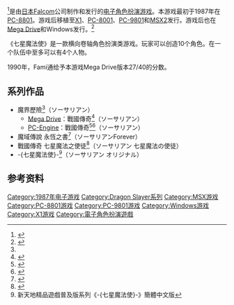 {{NoteTA
|G1=Games
|1=zh-cn:七星魔法使; zh-tw:;
}}

{{vgname|七星魔法使|ja=ソーサリアン|en=Sorcerian|cn=七星魔法使|tw=魔界歷險}}<ref name="魔界歷險">{{cite web|url =https://www.gamebase.com.tw/forum/30032/topic/95169086/1#95169086|title =軟體世界 珍藏版 048《魔界歷險》}}</ref>是由[[日本Falcom|日本Falcom]]公司制作和发行的[[电子角色扮演游戏|电子角色扮演游戏]]。本游戏最初于1987年在[[PC-8801|PC-8801]]。游戏后移植至[[X1|X1]]、[[PC-8001|PC-8001]]、[[PC-9801|PC-9801]]和[[MSX2|MSX2]]发行。游戏后也在[[Mega_Drive|Mega Drive]]和Windows发行。<ref name="gamefaqs">{{cite web| url = http://www.gamefaqs.com/genesis/579569-sorcerian/data| title = Release information| publisher = [[GameFAQs|GameFAQs]]| date = | accessdate = 2016-02-10| archive-date = 2015-09-29| archive-url = https://web.archive.org/web/20150929045114/http://www.gamefaqs.com/genesis/579569-sorcerian/data| dead-url = no}}</ref>

《七星魔法使》是一款横向卷轴角色扮演类游戏。玩家可以创造10个角色。在一个队伍中至多可以有4个人物。

1990年，Fami通给予本游戏Mega Drive版本27/40的分数。

== 系列作品 ==
*魔界歷險<ref name="魔界歷險"></ref>（ソーサリアン）
**[[Mega_Drive|Mega Drive]]：戰國傳奇<ref>{{Cite book|title =TOP！MEGA-DRIVE 特輯2|url =http://game.signage-cloud.org/md_book/preview/?id=16|publisher =電視遊樂報導雜誌社|page =008|access-date =2021-06-19|archive-date =2021-06-24|archive-url =https://web.archive.org/web/20210624203129/http://game.signage-cloud.org/md_book/preview/?id=16}}</ref>（ソーサリアン）
**[[PC-Engine|PC-Engine]]：戰國傳奇<ref>{{Cite book|title =OH！PC-Engine 特輯4|url =http://game.signage-cloud.org/pce_book/preview/?id=23|publisher =電視遊樂雜誌社|page =079|access-date =2021-06-19|archive-date =2018-09-08|archive-url =https://web.archive.org/web/20180908031929/http://game.signage-cloud.org/pce_book/preview/?id=23}}</ref><ref>{{Cite book|title =OH！PC-Engine 特輯5|url =http://game.signage-cloud.org/pce_book/preview/?id=24|publisher =電視遊樂雜誌社|page =111|access-date =2021-06-19|archive-date =2021-06-24|archive-url =https://web.archive.org/web/20210624201738/http://game.signage-cloud.org/pce_book/preview/?id=24}}</ref>（ソーサリアン）
*魔域傳說 永恆之書<ref>{{cite web|url =http://www.gamebase.com.tw/forum/30032/topic/96574843/1#1386349018|title =歡樂盒 ARPG-063《魔域傳說 永恆之書》|access-date =2021-06-19|archive-date =2013-12-08|archive-url =https://web.archive.org/web/20131208114757/http://www.gamebase.com.tw/forum/30032/topic/96574843/1#1386349018}}</ref>（ソーサリアンForever）
*戰國傳奇 七星魔法之使徒<ref>{{Cite magazine |journal=飛訊電玩周刊（FASHION GAME）|title =-{戰國傳奇 七星魔法之使徒}-|issue=065|url= |location= |publisher=飛訊電玩雜誌社 |page=018|date=2000-04-01 |isbn= }}</ref>（ソーサリアン 七星魔法の使徒）
*-{七星魔法使}-<ref>新天地精品遊戲普及版系列《-{七星魔法使}-》簡體中文版</ref>（ソーサリアン オリジナル）
== 参考资料 ==
{{Reflist}}

{{Dragon Slayer系列}}

{{DEFAULTSORT:Sorcerian}}
[[Category:1987年电子游戏|Category:1987年电子游戏]]
[[Category:Dragon_Slayer系列|Category:Dragon Slayer系列]]
[[Category:MSX游戏|Category:MSX游戏]]
[[Category:PC-8801游戏|Category:PC-8801游戏]]
[[Category:PC-9801游戏|Category:PC-9801游戏]]
[[Category:Windows游戏|Category:Windows游戏]]
[[Category:X1游戏|Category:X1游戏]]
[[Category:電子角色扮演遊戲|Category:電子角色扮演遊戲]]

{{rpg-videogame-stub}}